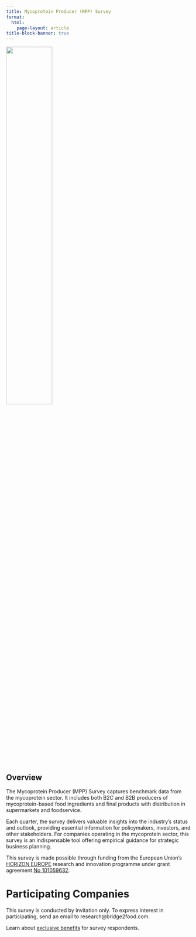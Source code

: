```yaml
---
title: Mycoprotein Producer (MPP) Survey
format: 
  html:
    page-layout: article
title-block-banner: true
---
```


:::{.column-body}
![](/assets/images/logos/EN_Co-fundedbytheEU_RGB_POS.png){width=50% fig-align="center"}
:::

::: {.hidden}
# Overview 
:::

The Mycoprotein Producer (MPP) Survey captures benchmark data from the mycoprotein sector. It includes both B2C and B2B producers of mycoprotein-based food ingredients and final products with distribution in supermarkets and foodservice.

Each quarter, the survey delivers valuable insights into the industry’s status and outlook, providing essential information for policymakers, investors, and other stakeholders. For companies operating in the mycoprotein sector, this survey is an indispensable tool offering empirical guidance for strategic business planning.

This survey is made possible through funding from the European Union's [HORIZON EUROPE](https://research-and-innovation.ec.europa.eu/funding/funding-opportunities/funding-programmes-and-open-calls/horizon-europe_en) research and innovation programme under grant agreement [No 101059632](https://ec.europa.eu/info/funding-tenders/opportunities/portal/screen/opportunities/projects-details/43108390/101059632/HORIZON).

# Participating Companies

This survey is conducted by invitation only. To express interest in participating, send an email to research@bridge2food.com.

Learn about [exclusive benefits](/surveys/#participating-companies) for survey respondents.

